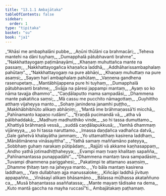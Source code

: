 ```yaml
---
title: "13.1.1 Ambajātaka"
tableOfContents: false
sidebar:
  order: 1
type: "tipitaka"
basket: "su"
book: "ja1"
---
```



<DynamicBreadcrumb />

<Division number="1" book="ja1" bookNo="22" page="120">

<Paragraph number="2384" type="verses" book="ja1">
_“Ahāsi me ambaphalāni pubbe,_  
_Aṇūni thūlāni ca brahmacāri;_  
_Teheva mantehi na dāni tuyhaṃ,_  
_Dumapphalā pātubhavanti brahme”._  

</Paragraph>

</Division>
<Division number="2" book="ja1" bookNo="22" page="120">

<Paragraph number="2385" type="verses" book="ja1">
_“Nakkhattayogaṃ paṭimānayāmi,_  
_Khaṇaṃ muhuttañca mante na passaṃ;_  
_Nakkhattayogañca khaṇañca laddhā,_  
_Addhāharissambaphalaṃ pahūtaṃ”._  

</Paragraph>

</Division>
<Division number="3" book="ja1" bookNo="22" page="137">

<Paragraph number="2386" type="verses" book="ja1">
_“Nakkhattayogaṃ na pure abhāṇi,_  
_Khaṇaṃ muhuttaṃ na pure asaṃsi;_  
_Sayaṃ harī ambaphalaṃ pahūtaṃ,_  
_Vaṇṇena gandhena rasenupetaṃ._  

</Paragraph>

</Division>
<Division number="4" book="ja1" bookNo="22" page="120">

<Paragraph number="2387" type="verses" book="ja1">
_Mantābhijappena pure hi tuyhaṃ,_  
_Dumapphalā pātubhavanti brahme;_  
_Svājja na pāresi jappampi mantaṃ,_  
_Ayaṃ so ko nāma tavajja dhammo”._  

</Paragraph>

</Division>
<Division number="5" book="ja1" bookNo="22" page="120">

<Paragraph number="2388" type="verses" book="ja1">
_“Caṇḍālaputto mama sampadāsi,_  
_Dhammena mante pakatiñca saṃsi;_  
_Mā cassu me pucchito nāmagottaṃ,_  
_Guyhittho atthaṃ vijaheyya manto._  

</Paragraph>

</Division>
<Division number="6" book="ja1" bookNo="22" page="121">

<Paragraph number="2389" type="verses" book="ja1">
_Sohaṃ janindena janamhi puṭṭho,_  
_Makkhābhibhūto alikaṃ abhāṇiṃ;_  
_‘Mantā ime brāhmaṇassā’ti micchā,_  
_Pahīnamanto kapaṇo rudāmi”._  

</Paragraph>

</Division>
<Division number="7" book="ja1" bookNo="22" page="121">

<Paragraph number="2390" type="verses" book="ja1">
_“Eraṇḍā pucimandā vā,_  
_atha vā pālibhaddakā;_  
_Madhuṃ madhutthiko vinde,_  
_so hi tassa dumuttamo._  

</Paragraph>

</Division>
<Division number="8" book="ja1" bookNo="22" page="121">

<Paragraph number="2391" type="verses" book="ja1">
_Khattiyā brāhmaṇā vessā,_  
_suddā caṇḍālapukkusā;_  
_Yamhā dhammaṃ vijāneyya,_  
_so hi tassa naruttamo._  

</Paragraph>

</Division>
<Division number="9" book="ja1" bookNo="22" page="121">

<Paragraph number="2392" type="verses" book="ja1">
_Imassa daṇḍañca vadhañca datvā,_  
_Gale gahetvā khalayātha jammaṃ;_  
_Yo uttamatthaṃ kasirena laddhaṃ,_  
_Mānātimānena vināsayittha”._  

</Paragraph>

</Division>
<Division number="10" book="ja1" bookNo="22" page="121">

<Paragraph number="2393" type="verses" book="ja1">
_“Yathā samaṃ maññamāno pateyya,_  
_Sobbhaṃ guhaṃ narakaṃ pūtipādaṃ;_  
_Rajjūti vā akkame kaṇhasappaṃ,_  
_Andho yathā jotimadhiṭṭhaheyya;_  
_Evampi maṃ tvaṃ khalitaṃ sapañña,_  
_Pahīnamantassa punappadāhi”._  

</Paragraph>

</Division>
<Division number="11" book="ja1" bookNo="22" page="121">

<Paragraph number="2394" type="verses" book="ja1">
_“Dhammena mantaṃ tava sampadāsiṃ,_  
_Tuvampi dhammena pariggahesi;_  
_Pakatimpi te attamano asaṃsiṃ,_  
_Dhamme ṭhitaṃ taṃ na jaheyya manto._  

</Paragraph>

</Division>
<Division number="12" book="ja1" bookNo="22" page="121">

<Paragraph number="2395" type="verses" book="ja1">
_Yo bāla mantaṃ kasirena laddhaṃ,_  
_Yaṃ dullabhaṃ ajja manussaloke;_  
_Kiñcāpi laddhā jīvituṃ appapañño,_  
_Vināsayī alikaṃ bhāsamāno._  

</Paragraph>

</Division>
<Division number="13" book="ja1" bookNo="22" page="121">

<Paragraph number="2396" type="verses" book="ja1">
_Bālassa mūḷhassa akataññuno ca,_  
_Musā bhaṇantassa asaññatassa;_  
_Mante mayaṃ tādisake na dema,_  
_Kuto mantā gaccha na mayha ruccasī”ti._  


</Paragraph>
</Division>

<Paragraph number="2397" type="center" book="ja1">
Ambajātakaṃ paṭhamaṃ.
</Paragraph>